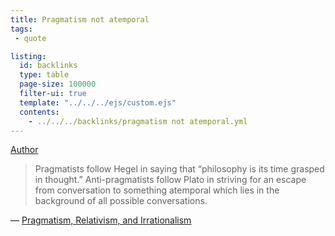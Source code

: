 ```yaml
---
title: Pragmatism not atemporal
tags:
 - quote

listing:
  id: backlinks
  type: table
  page-size: 100000
  filter-ui: true
  template: "../../../ejs/custom.ejs"
  contents:
    - ../../../backlinks/pragmatism not atemporal.yml
---
```


[Author](/docs/phil/people/Richard Rorty.html)

> Pragmatists follow Hegel in saying that "philosophy is its time grasped in thought." Anti-pragmatists follow Plato in striving for an escape from conversation to something atemporal which lies in the background of all possible conversations.

 — [Pragmatism, Relativism, and Irrationalism](/docs/phil/works/Pragmatism, Relativism, and Irrationalism.html)